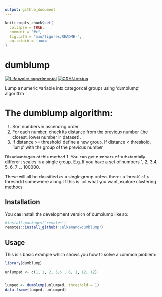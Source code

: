 ```yaml
---
output: github_document
---
```


<!-- README.md is generated from README.Rmd. Please edit that file -->

```r
knitr::opts_chunk$set(
  collapse = TRUE,
  comment = "#>",
  fig.path = "man/figures/README-",
  out.width = "100%"
)
```

# dumblump

<!-- badges: start -->
[![Lifecycle: experimental](https://img.shields.io/badge/lifecycle-experimental-orange.svg)](https://lifecycle.r-lib.org/articles/stages.html#experimental)
[![CRAN status](https://www.r-pkg.org/badges/version/dumblump)](https://CRAN.R-project.org/package=dumblump)
<!-- badges: end -->


Lump a numeric variable into categorical groups using 'dumblump' algorithm

# The **dumblump** algorithm:

 1. Sort numbers in ascending order
 2. For each number, check its distance from the previous number (the closest, lower number in dataset).
 3. If distance >= threshold, define a new group. If distance < threshold, 'lump' with the group of the previous number

Disadvantages of this method
 1. You can get numbers of substantially different scales in a single group. E.g. If you have a set of numbers 1, 2, 3,4, 5, 6, 7 ... 100000.


These will all be classified as a single group unless theres a 'break' of > threshold somewhere along. If this is not what you want,
explore clustering methods


## Installation

You can install the development version of dumblump like so:

``` r
#install.packages('remotes')
remotes::install_github('selkamand/dumblump')
```

## Usage

This is a basic example which shows you how to solve a common problem:

```r
library(dumblump)

unlumped <- c(1, 1, 2, 5,5 , 6, 1, 12, 12)


lumped <- dumblump(unlumped, threshold = 1)
data.frame(lumped, unlumped)
```
